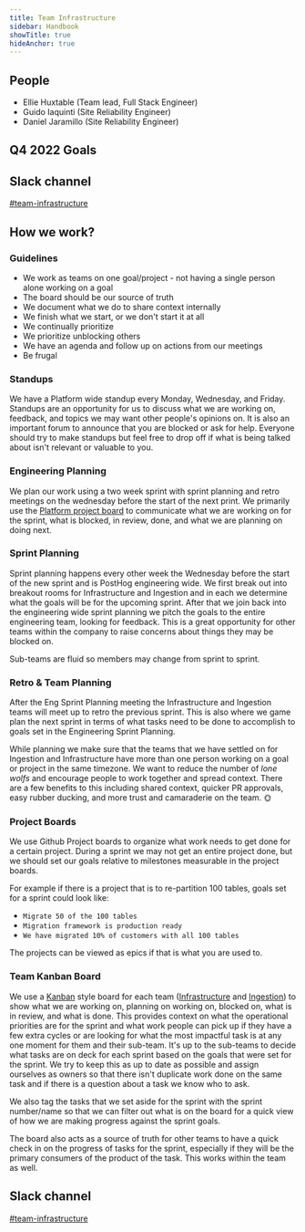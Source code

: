 ```yaml
---
title: Team Infrastructure
sidebar: Handbook
showTitle: true
hideAnchor: true
---
```



## People

- Ellie Huxtable (Team lead, Full Stack Engineer)
- Guido Iaquinti (Site Reliability Engineer)
- Daniel Jaramillo (Site Reliability Engineer)

<Mission />

## Q4 2022 Goals

<Objectives />

## Slack channel

[#team-infrastructure](https://posthog.slack.com/archives/C01MM7VT7MG)

## How we work?

### Guidelines

* We work as teams on one goal/project - not having a single person alone working on a goal
* The board should be our source of truth
* We document what we do to share context internally
* We finish what we start, or we don't start it at all
* We continually prioritize
* We prioritize unblocking others
* We have an agenda and follow up on actions from our meetings
* Be frugal

### Standups
We have a Platform wide standup every Monday, Wednesday, and Friday. Standups are an opportunity for us to discuss what we are working on, feedback, and topics we may want other people's opinions on. It is also an important forum to announce that you are blocked or ask for help. Everyone should try to make standups but feel free to drop off if what is being talked about isn't relevant or valuable to you.


### Engineering Planning
We plan our work using a two week sprint with sprint planning and retro meetings on the wednesday before the start of the next print. We primarily use the [Platform project board](https://github.com/orgs/PostHog/projects/10) to communicate what we are working on for the sprint, what is blocked, in review, done, and what we are planning on doing next.

### Sprint Planning
Sprint planning happens every other week the Wednesday before the start of the new sprint and is PostHog engineering wide. We first break out into breakout rooms for Infrastructure and Ingestion and in each we determine what the goals will be for the upcoming sprint. After that we join back into the engineering wide sprint planning we pitch the goals to the entire engineering team, looking for feedback. This is a great opportunity for other teams within the company to raise concerns about things they may be blocked on.

Sub-teams are fluid so members may change from sprint to sprint.

### Retro & Team Planning
After the Eng Sprint Planning meeting the Infrastructure and Ingestion teams will meet up to retro the previous sprint. This is also where we game plan the next sprint in terms of what tasks need to be done to accomplish to goals set in the Engineering Sprint Planning.

While planning we make sure that the teams that we have settled on for Ingestion and Infrastructure have more than one person working on a goal or project in the same timezone. We want to reduce the number of _lone wolfs_ and encourage people to work together and spread context. There are a few benefits to this including shared context, quicker PR approvals, easy rubber ducking, and more trust and camaraderie on the team. 🌞

### Project Boards
We use Github Project boards to organize what work needs to get done for a certain project. During a sprint we may not get an entire project done, but we should set our goals relative to milestones measurable in the project boards.

For example if there is a project that is to re-partition 100 tables, goals set for a sprint could look like:
- `Migrate 50 of the 100 tables`
- `Migration framework is production ready`
- `We have migrated 10% of customers with all 100 tables`

The projects can be viewed as epics if that is what you are used to.

### Team Kanban Board
We use a [Kanban](https://en.wikipedia.org/wiki/Kanban_(development)) style board for each team ([Infrastructure](https://github.com/orgs/PostHog/projects/27/views/1?layout=board) and [Ingestion](https://github.com/orgs/PostHog/projects/28/views/1?layout=board)) to show what we are working on, planning on working on, blocked on, what is in review, and what is done. This provides context on what the operational priorities are for the sprint and what work people can pick up if they have a few extra cycles or are looking for what the most impactful task is at any one moment for them and their sub-team. It's up to the sub-teams to decide what tasks are on deck for each sprint based on the goals that were set for the sprint. We try to keep this as up to date as possible and assign ourselves as owners so that there isn't duplicate work done on the same task and if there is a question about a task we know who to ask.

We also tag the tasks that we set aside for the sprint with the sprint number/name so that we can filter out what is on the board for a quick view of how we are making progress against the sprint goals.

The board also acts as a source of truth for other teams to have a quick check in on the progress of tasks for the sprint, especially if they will be the primary consumers of the product of the task. This works within the team as well.

## Slack channel

[#team-infrastructure](https://posthog.slack.com/messages/team-platform)

